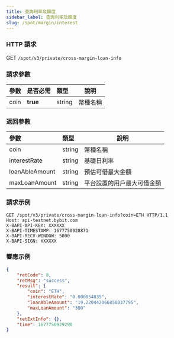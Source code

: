 ```yaml
---
title: 查詢利率及額度
sidebar_label: 查詢利率及額度
slug: /spot/margin/interest
---
```


### HTTP 請求
GET <code>/spot/v3/private/cross-margin-loan-info</code>

### 請求參數
| 參數 |是否必需| 類型 | 說明|
|:----- |:-------|:-----|------ |
|coin|**true**|string|幣種名稱|

### 返回參數
| 參數 | 類型 | 說明|
|:----- |:-----|----- |
|coin|string|幣種名稱|
|interestRate|string|基礎日利率|
|loanAbleAmount|string|預估可借最大金額 |
|maxLoanAmount|string|平台設置的用戶最大可借金額|

### 請求示例

```http
GET /spot/v3/private/cross-margin-loan-info?coin=ETH HTTP/1.1
Host: api-testnet.bybit.com
X-BAPI-API-KEY: XXXXXX
X-BAPI-TIMESTAMP: 1677750928871
X-BAPI-RECV-WINDOW: 5000
X-BAPI-SIGN: XXXXXX
```

### 響應示例

```json
{
    "retCode": 0,
    "retMsg": "success",
    "result": {
        "coin": "ETH",
        "interestRate": "0.000054835",
        "loanAbleAmount": "19.220442066850037795",
        "maxLoanAmount": "300"
    },
    "retExtInfo": {},
    "time": 1677750929290
}
```
